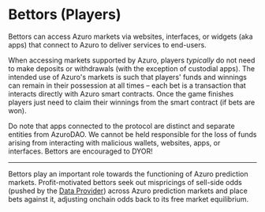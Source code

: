 
# Bettors (Players)

Bettors can access Azuro markets via websites, interfaces, or widgets (aka apps) that connect to Azuro to deliver services to end-users.

When accessing markets supported by Azuro, players *typically* do not need to make deposits or withdrawals (with the exception of custodial apps). The intended use of Azuro's markets is such that players' funds and winnings can remain in their possession at all times – each bet is a transaction that interacts directly with Azuro smart contracts. Once the game finishes players just need to claim their winnings from the smart contract (if bets are won).

<Callout type="warning">
Do note that apps connected to the protocol are distinct and separate entities from AzuroDAO. We cannot be held responsible for the loss of funds arising from interacting with malicious wallets, websites, apps, or interfaces. Bettors are encouraged to DYOR!
</Callout>

---

Bettors play an important role towards the functioning of Azuro prediction markets. Profit-motivated bettors seek out mispricings of sell-side odds (pushed by the [Data Provider](/knowledge-hub/how-azuro-works/protocol-actors/data-providers)) across Azuro prediction markets and place bets against it, adjusting onchain odds back to its free market equilibrium.